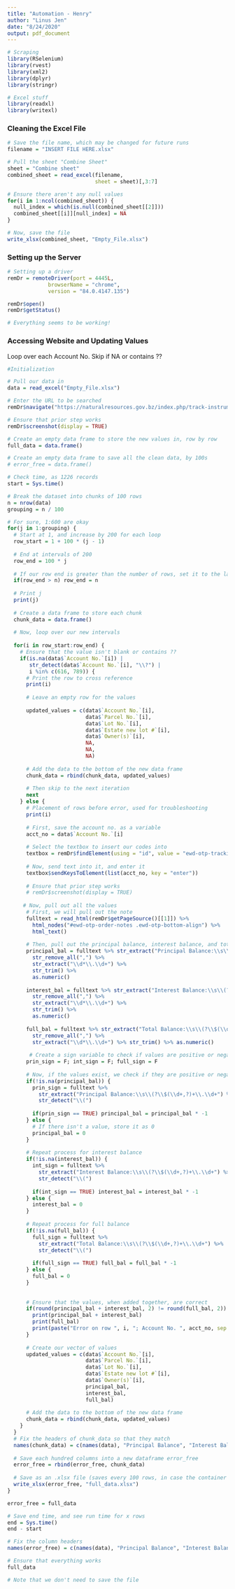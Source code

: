---
title: "Automation - Henry"
author: "Linus Jen"
date: "8/24/2020"
output: pdf_document
---

```{r Packages}
# Scraping
library(RSelenium)
library(rvest)
library(xml2)
library(dplyr)
library(stringr)

# Excel stuff
library(readxl)
library(writexl)
```

### Cleaning the Excel File

```{r, eval=FALSE, message=FALSE}
# Save the file name, which may be changed for future runs
filename = "INSERT FILE HERE.xlsx"

# Pull the sheet "Combine Sheet"
sheet = "Combine sheet"
combined_sheet = read_excel(filename,
                            sheet = sheet)[,3:7]

# Ensure there aren't any null values
for(i in 1:ncol(combined_sheet)) {
  null_index = which(is.null(combined_sheet[[2]]))
  combined_sheet[[i]][null_index] = NA
}

# Now, save the file
write_xlsx(combined_sheet, "Empty_File.xlsx")
```


### Setting up the Server

```{r Server}
# Setting up a driver
remDr = remoteDriver(port = 4445L,
             browserName = "chrome",
             version = "84.0.4147.135")

remDr$open()
remDr$getStatus()

# Everything seems to be working!
```

### Accessing Website and Updating Values

Loop over each Account No. Skip if NA or contains ??

```{r}
#Initialization

# Pull our data in
data = read_excel("Empty_File.xlsx")

# Enter the URL to be searched
remDr$navigate("https://naturalresources.gov.bz/index.php/track-instrument-2/")

# Ensure that prior step works
remDr$screenshot(display = TRUE)

# Create an empty data frame to store the new values in, row by row
full_data = data.frame()

# Create an empty data frame to save all the clean data, by 100s
# error_free = data.frame()

# Check time, as 1226 records
start = Sys.time()

# Break the dataset into chunks of 100 rows
n = nrow(data)
grouping = n / 100

# For sure, 1:600 are okay
for(j in 1:grouping) {
  # Start at 1, and increase by 200 for each loop
  row_start = 1 + 100 * (j - 1)
  
  # End at intervals of 200
  row_end = 100 * j
  
  # If our row end is greater than the number of rows, set it to the last row
  if(row_end > n) row_end = n
  
  # Print j
  print(j)
  
  # Create a data frame to store each chunk
  chunk_data = data.frame()
  
  # Now, loop over our new intervals
  
  for(i in row_start:row_end) {
    # Ensure that the value isn't blank or contains ??
    if(is.na(data$`Account No.`[i]) | 
       str_detect(data$`Account No.`[i], "\\?") |
       i %in% c(616, 789)) {
      # Print the row to cross reference
      print(i)
      
      # Leave an empty row for the values
      
      updated_values = c(data$`Account No.`[i],
                         data$`Parcel No.`[i],
                         data$`Lot No.`[i],
                         data$`Estate new lot #`[i],
                         data$`Owner(s)`[i],
                         NA,
                         NA,
                         NA)
      
      # Add the data to the bottom of the new data frame
      chunk_data = rbind(chunk_data, updated_values)
      
      # Then skip to the next iteration
      next
    } else {
      # Placement of rows before error, used for troubleshooting
      print(i)
      
      # First, save the account no. as a variable
      acct_no = data$`Account No.`[i]
      
      # Select the textbox to insert our codes into
      textbox = remDr$findElement(using = "id", value = "ewd-otp-tracking-number")
      
      # Now, send text into it, and enter it
      textbox$sendKeysToElement(list(acct_no, key = "enter"))
      
      # Ensure that prior step works
      # remDr$screenshot(display = TRUE)
      
     # Now, pull out all the values
      # First, we will pull out the note
      fulltext = read_html(remDr$getPageSource()[[1]]) %>% 
        html_nodes("#ewd-otp-order-notes .ewd-otp-bottom-align") %>% 
        html_text()
      
      # Then, pull out the principal balance, interest balance, and total balance
      principal_bal = fulltext %>% str_extract("Principal Balance:\\s\\(?\\$(\\d+,?)+\\.\\d+") %>% 
        str_remove_all(",") %>% 
        str_extract("\\d*\\.\\d+") %>% 
        str_trim() %>% 
        as.numeric()
      
      interest_bal = fulltext %>% str_extract("Interest Balance:\\s\\(?\\$(\\d+,?)+\\.\\d+") %>% 
        str_remove_all(",") %>% 
        str_extract("\\d*\\.\\d+") %>% 
        str_trim() %>% 
        as.numeric()
      
      full_bal = fulltext %>% str_extract("Total Balance:\\s\\(?\\$(\\d+,?)+\\.\\d+") %>% 
        str_remove_all(",") %>% 
        str_extract("\\d*\\.\\d+") %>% str_trim() %>% as.numeric()
      
       # Create a sign variable to check if values are positive or negative
      prin_sign = F; int_sign = F; full_sign = F
      
      # Now, if the values exist, we check if they are positive or negative
      if(!is.na(principal_bal)) {
        prin_sign = fulltext %>% 
          str_extract("Principal Balance:\\s\\(?\\$(\\d+,?)+\\.\\d+") %>% 
          str_detect("\\(")
      
        if(prin_sign == TRUE) principal_bal = principal_bal * -1
      } else {
        # If there isn't a value, store it as 0
        principal_bal = 0
      }
      
      # Repeat process for interest balance
      if(!is.na(interest_bal)) {
        int_sign = fulltext %>% 
          str_extract("Interest Balance:\\s\\(?\\$(\\d+,?)+\\.\\d+") %>% 
          str_detect("\\(")
      
        if(int_sign == TRUE) interest_bal = interest_bal * -1
      } else {
        interest_bal = 0
      }
      
      # Repeat process for full balance
      if(!is.na(full_bal)) {
        full_sign = fulltext %>% 
          str_extract("Total Balance:\\s\\(?\\$(\\d+,?)+\\.\\d+") %>% 
          str_detect("\\(")
        
        if(full_sign == TRUE) full_bal = full_bal * -1
      } else {
        full_bal = 0
      }
      
      
      # Ensure that the values, when added together, are correct
      if(round(principal_bal + interest_bal, 2) != round(full_bal, 2)) {
        print(principal_bal + interest_bal)
        print(full_bal)
        print(paste("Error on row ", i, "; Account No. ", acct_no, sep = ""))
      }
      
      # Create our vector of values
      updated_values = c(data$`Account No.`[i],
                         data$`Parcel No.`[i],
                         data$`Lot No.`[i],
                         data$`Estate new lot #`[i],
                         data$`Owner(s)`[i],
                         principal_bal,
                         interest_bal,
                         full_bal)
      
      # Add the data to the bottom of the new data frame
      chunk_data = rbind(chunk_data, updated_values)
    }
  }
  # Fix the headers of chunk_data so that they match
  names(chunk_data) = c(names(data), "Principal Balance", "Interest Balance", "Full Balance")
  
  # Save each hundred columns into a new dataframe error_free
  error_free = rbind(error_free, chunk_data)
  
  # Save as an .xlsx file (saves every 100 rows, in case the container crashes, or there are any issues)
  write_xlsx(error_free, "full_data.xlsx")
}

error_free = full_data

# Save end time, and see run time for x rows
end = Sys.time()
end - start

# Fix the column headers
names(error_free) = c(names(data), "Principal Balance", "Interest Balance", "Full Balance")

# Ensure that everything works
full_data

# Note that we don't need to save the file
```




